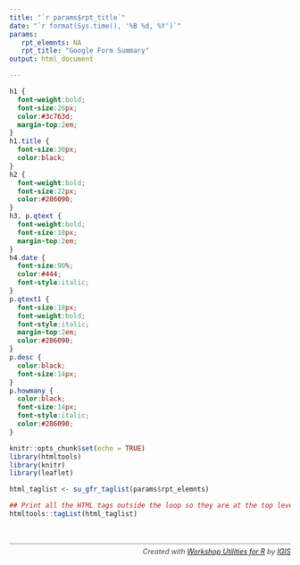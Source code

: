 ```yaml
---
title: "`r params$rpt_title`"
date: "`r format(Sys.time(), '%B %d, %Y')`"
params:
   rpt_elemnts: NA
   rpt_title: "Google Form Summary"
output: html_document

---
```


```css
h1 {
  font-weight:bold;
  font-size:26px;
  color:#3c763d;
  margin-top:2em;
}
h1.title {
  font-size:30px;
  color:black;
}
h2 {
  font-weight:bold;
  font-size:22px;
  color:#286090;
}
h3, p.qtext {
  font-weight:bold;
  font-size:18px;
  margin-top:2em;
}
h4.date {
  font-size:90%;
  color:#444;
  font-style:italic;
}
p.qtext1 {
  font-size:18px;
  font-weight:bold;
  font-style:italic;
  margin-top:2em;
  color:#286090;
}
p.desc {
  color:black;
  font-size:14px;
}
p.howmany {
  color:black;
  font-size:14px;
  font-style:italic;
  color:#286090;
}
```


```r
knitr::opts_chunk$set(echo = TRUE)
library(htmltools)
library(knitr)
library(leaflet)
```

```r
html_taglist <- su_gfr_taglist(params$rpt_elemnts)

## Print all the HTML tags outside the loop so they are at the top level
htmltools::tagList(html_taglist)

```

<p>&nbsp;</p>

<p style="color:#444; font-style:italic; font-size:90%; text-align:right; border-top:1px solid #888; padding-top:0.5em;">Created with <a href="https://github.com/ucanr-igis/wrkshputils/" target="_blank" rel="noopener">Workshop Utilities for R</a> by <a href="https://igis.ucanr.edu/" target="_blank" rel="noopener">IGIS</a></p>

<p>&nbsp;</p>
